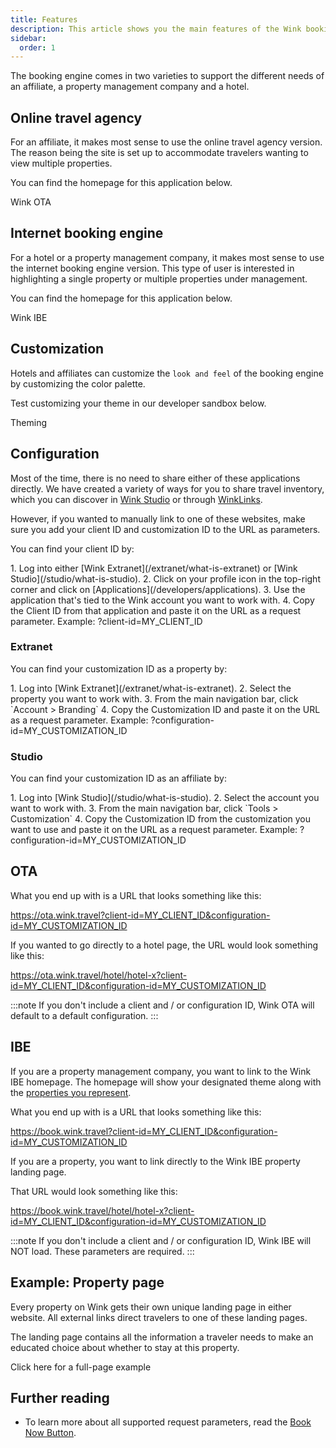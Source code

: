 ```yaml
---
title: Features
description: This article shows you the main features of the Wink booking engine.
sidebar:
  order: 1
---
```



The booking engine comes in two varieties to support the different needs of an affiliate, a property management company and a hotel.

## Online travel agency

For an affiliate, it makes most sense to use the online travel agency version. The reason being the site is set up to accommodate travelers wanting to view multiple properties.

You can find the homepage for this application below.

<LinkButton href="https://ota.wink.travel/home" variant="secondary" icon="external" target="_blank">
  Wink OTA
</LinkButton>

## Internet booking engine

For a hotel or a property management company, it makes most sense to use the internet booking engine version. This type of user is interested in highlighting a single property or multiple properties under management.

You can find the homepage for this application below.

<LinkButton href="https://book.wink.travel/home?client-id=client-1&mp;configuration-id=d906a163-5cee-4198-a170-2bedf2407f5f" variant="secondary" icon="external" target="_blank">
  Wink IBE
</LinkButton>

## Customization

Hotels and affiliates can customize the `look and feel` of the booking engine by customizing the color palette. 

Test customizing your theme in our developer sandbox below.

<LinkButton href="https://docs.wink.travel/web-component" variant="secondary" icon="external" target="_blank">
  Theming
</LinkButton>


## Configuration

Most of the time, there is no need to share either of these applications directly. We have created a variety of ways for you to share travel inventory, which you can discover in [Wink Studio](/studio/what-is-studio) or through [WinkLinks](/link-manager/wink-links).

However, if you wanted to manually link to one of these websites, make sure you add your client ID and customization ID to the URL as parameters. 

You can find your client ID by: 

<Steps>
1. Log into either [Wink Extranet](/extranet/what-is-extranet) or [Wink Studio](/studio/what-is-studio).
2. Click on your profile icon in the top-right corner and click on [Applications](/developers/applications).
3. Use the application that's tied to the Wink account you want to work with.
4. Copy the Client ID from that application and paste it on the URL as a request parameter. Example: ?client-id=MY_CLIENT_ID
</Steps>

### Extranet

You can find your customization ID as a property by: 

<Steps>
1. Log into [Wink Extranet](/extranet/what-is-extranet).
2. Select the property you want to work with. 
3. From the main navigation bar, click `Account > Branding`
4. Copy the Customization ID and paste it on the URL as a request parameter. Example: ?configuration-id=MY_CUSTOMIZATION_ID
</Steps>

### Studio

You can find your customization ID as an affiliate by: 

<Steps>
1. Log into [Wink Studio](/studio/what-is-studio).
2. Select the account you want to work with. 
3. From the main navigation bar, click `Tools > Customization`
4. Copy the Customization ID from the customization you want to use and paste it on the URL as a request parameter. Example: ?configuration-id=MY_CUSTOMIZATION_ID
</Steps>

## OTA

What you end up with is a URL that looks something like this:

https://ota.wink.travel?client-id=MY_CLIENT_ID&configuration-id=MY_CUSTOMIZATION_ID

If you wanted to go directly to a hotel page, the URL would look something like this:

https://ota.wink.travel/hotel/hotel-x?client-id=MY_CLIENT_ID&configuration-id=MY_CUSTOMIZATION_ID

:::note
If you don't include a client and / or configuration ID, Wink OTA will default to a default configuration.
:::

## IBE

If you are a property management company, you want to link to the Wink IBE homepage. The homepage will show your designated theme along with the [properties you represent](/studio/agency-representation).

What you end up with is a URL that looks something like this:

https://book.wink.travel?client-id=MY_CLIENT_ID&configuration-id=MY_CUSTOMIZATION_ID

If you are a property, you want to link directly to the Wink IBE property landing page.

That URL would look something like this:

https://book.wink.travel/hotel/hotel-x?client-id=MY_CLIENT_ID&configuration-id=MY_CUSTOMIZATION_ID


:::note
If you don't include a client and / or configuration ID, Wink IBE will NOT load. These parameters are required.
:::

## Example: Property page

Every property on Wink gets their own unique landing page in either website. All external links direct travelers to one of these landing pages.

The landing page contains all the information a traveler needs to make an educated choice about whether to stay at this property.

<LinkButton href="https://res.cloudinary.com/traveliko/image/upload/v1725851770/academy/hotel-sensai.jpg" variant="secondary" icon="external" target="_blank">
  Click here for a full-page example
</LinkButton>

## Further reading

- To learn more about all supported request parameters, read the [Book Now Button](/guides/the-book-now-button).